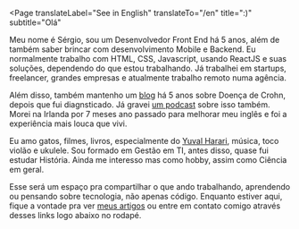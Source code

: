 
<Page
  translateLabel="See in English"
  translateTo="/en"
  title=":)"
  subtitle="Olá"
>

Meu nome é Sérgio, sou um Desenvolvedor Front End há 5 anos, além de também saber brincar com desenvolvimento Mobile e Backend. Eu normalmente trabalho com HTML, CSS, Javascript, usando ReactJS e suas soluções, dependendo do que estou trabalhando. Já trabalhei em startups, freelancer, grandes empresas e atualmente trabalho remoto numa agência.


Além disso, também mantenho um [blog](http://diariodeumcrohnista.com.br/) há 5 anos sobre Doença de Crohn, depois que fui diagnsticado. Já gravei [um podcast](https://open.spotify.com/show/1bBEJfb7HTj3rKrehJEFbd) sobre isso também. Morei na Irlanda por 7 meses ano passado para melhorar meu inglês e foi a experiência mais louca que vivi.

Eu amo gatos, filmes, livros, especialmente do [Yuval Harari](https://www.ynharari.com/), música, toco violão e ukulele. Sou formado em Gestão em TI, antes disso, quase fui estudar História. Ainda me interesso mas como hobby, assim como Ciência em geral.

Esse será um espaço pra compartilhar o que ando trabalhando, aprendendo ou pensando sobre tecnologia, não apenas código. Enquanto estiver aqui, fique a vontade pra ver [meus artigos](http://sergiojunior.com.br/blog) ou entre em contato comigo através desses links logo abaixo no rodapé.
</Page>
